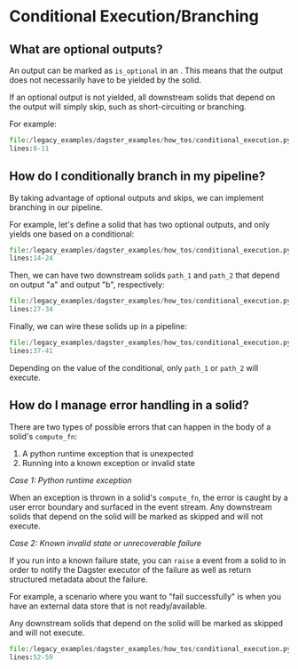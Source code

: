 
<DynamicMetaTags
  title="Conditional Execution/Branching | Dagster"
  description="Dagster is a system for building modern data applications."
/>

# Conditional Execution/Branching

## What are optional outputs?

An output can be marked as `is_optional` in an <PyObject module="dagster" object="OutputDefinition" displayText="OutputDefinitions" />.
This means that the output does not necessarily have to be yielded by the solid.

If an optional output is not yielded, all downstream solids that depend
on the output will simply skip, such as short-circuiting or branching.

For example:

```python literalinclude caption=conditional_execution.py
file:/legacy_examples/dagster_examples/how_tos/conditional_execution.py
lines:8-11
```

## How do I conditionally branch in my pipeline?

By taking advantage of optional outputs and skips, we can implement
branching in our pipeline.

For example, let's define a solid that has two optional outputs, and
only yields one based on a conditional:

```python literalinclude caption=conditional_execution.py
file:/legacy_examples/dagster_examples/how_tos/conditional_execution.py
lines:14-24
```

Then, we can have two downstream solids `path_1` and `path_2` that
depend on output "a" and output "b", respectively:

```python literalinclude caption=conditional_execution.py
file:/legacy_examples/dagster_examples/how_tos/conditional_execution.py
lines:27-34
```

Finally, we can wire these solids up in a pipeline:

```python literalinclude caption=conditional_execution.py
file:/legacy_examples/dagster_examples/how_tos/conditional_execution.py
lines:37-41
```

Depending on the value of the conditional, only `path_1` or `path_2`
will execute.

## How do I manage error handling in a solid?

There are two types of possible errors that can happen in the body of a
solid's `compute_fn`:

1.  A python runtime exception that is unexpected
2.  Running into a known exception or invalid state

_Case 1: Python runtime exception_

When an exception is thrown in a solid's `compute_fn`, the error is
caught by a user error boundary and surfaced in the event stream. Any
downstream solids that depend on the solid will be marked as skipped and
will not execute.

_Case 2: Known invalid state or unrecoverable failure_

If you run into a known failure state, you can `raise` a <PyObject module="dagster" object="Failure" /> event
from a solid to in order to notify the Dagster executor of the failure as well
as return structured metadata about the failure.

For example, a scenario where you want to "fail successfully" is when
you have an external data store that is not ready/available.

Any downstream solids that depend on the solid will be marked as skipped
and will not execute.

```python literalinclude caption=hello_cereal.py
file:/legacy_examples/dagster_examples/how_tos/conditional_execution.py
lines:52-59
```

